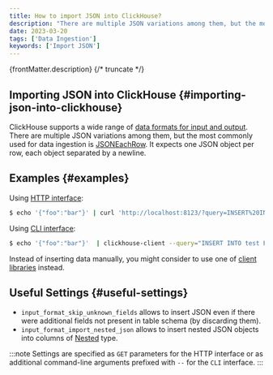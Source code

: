 ```yaml
---
title: How to import JSON into ClickHouse?
description: "There are multiple JSON variations among them, but the most commonly used for data ingestion is JSONEachRow. It expects one JSON object per row, each object separated by a newline."
date: 2023-03-20
tags: ['Data Ingestion']
keywords: ['Import JSON']
---
```


{frontMatter.description}
{/* truncate */}

##  Importing JSON into ClickHouse {#importing-json-into-clickhouse}

ClickHouse supports a wide range of [data formats for input and output](https://clickhouse.com/docs/en/interfaces/formats/). There are multiple JSON variations among them, but the most commonly used for data ingestion is [JSONEachRow](https://clickhouse.com/docs/en/interfaces/formats/#jsoneachrow). It expects one JSON object per row, each object separated by a newline.

## Examples {#examples}

Using [HTTP interface](https://clickhouse.com/docs/en/interfaces/http/):

``` bash
$ echo '{"foo":"bar"}' | curl 'http://localhost:8123/?query=INSERT%20INTO%20test%20FORMAT%20JSONEachRow' --data-binary @-
```

Using [CLI interface](https://clickhouse.com/docs/en/interfaces/cli/):

``` bash
$ echo '{"foo":"bar"}'  | clickhouse-client --query="INSERT INTO test FORMAT JSONEachRow"
```

Instead of inserting data manually, you might consider to use one of [client libraries](https://clickhouse.com/docs/en/interfaces/) instead.

## Useful Settings {#useful-settings}

- `input_format_skip_unknown_fields` allows to insert JSON even if there were additional fields not present in table schema (by discarding them).
- `input_format_import_nested_json` allows to insert nested JSON objects into columns of [Nested](https://clickhouse.com/docs/en/sql-reference/data-types/nested-data-structures/nested/) type.

:::note
Settings are specified as `GET` parameters for the HTTP interface or as additional command-line arguments prefixed with `--` for the `CLI` interface.
:::